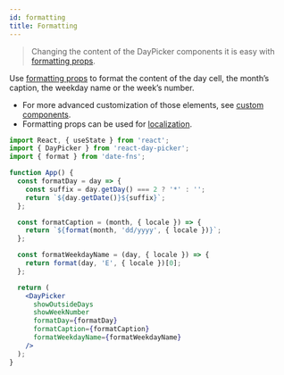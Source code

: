 ```yaml
---
id: formatting
title: Formatting
---
```


> Changing the content of the DayPicker components it is easy with [formatting
> props](./reference/props.mdx#formatting).

Use [formatting props](./reference/props.mdx#formatting) to format the content of the day
cell, the month’s caption, the weekday name or the week’s number.

* For more advanced customization of those elements, see [custom components](./custom-components.mdx).
* Formatting props can be used for [localization](./localization.mdx).

```jsx preview
import React, { useState } from 'react';
import { DayPicker } from 'react-day-picker';
import { format } from 'date-fns';

function App() {
  const formatDay = day => {
    const suffix = day.getDay() === 2 ? '*' : '';
    return `${day.getDate()}${suffix}`;
  };

  const formatCaption = (month, { locale }) => {
    return `${format(month, 'dd/yyyy', { locale })}`;
  };

  const formatWeekdayName = (day, { locale }) => {
    return format(day, 'E', { locale })[0];
  };

  return (
    <DayPicker
      showOutsideDays
      showWeekNumber
      formatDay={formatDay}
      formatCaption={formatCaption}
      formatWeekdayName={formatWeekdayName}
    />
  );
}
```
